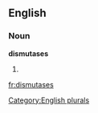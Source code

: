 
==English==

===Noun===
'''dismutases'''

# {{plural of|[[dismutase]]}}

[[Category:English plurals]]

[[fr:dismutases]]
